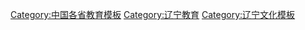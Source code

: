 [[Category:中国各省教育模板|Category:中国各省教育模板]]
[[Category:辽宁教育|Category:辽宁教育]]
[[Category:辽宁文化模板|Category:辽宁文化模板]]
